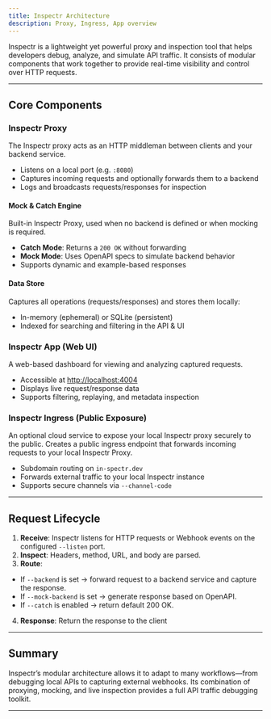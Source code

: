 ```yaml
---
title: Inspectr Architecture
description: Proxy, Ingress, App overview
---
```



[//]: # (# Inspectr Architecture Overview)

Inspectr is a lightweight yet powerful proxy and inspection tool that helps developers debug, analyze, and simulate API traffic. It consists of modular components that work together to provide real-time visibility and control over HTTP requests.

---

## Core Components

<FlowIngress client:only="react" />

### <IconInspectr width={24} height={24}/> Inspectr Proxy

The Inspectr proxy acts as an HTTP middleman between clients and your backend service.

* Listens on a local port (e.g. `:8080`)
* Captures incoming requests and optionally forwards them to a backend
* Logs and broadcasts requests/responses for inspection

#### Mock & Catch Engine

Built-in Inspectr Proxy, used when no backend is defined or when mocking is required.

* **Catch Mode**: Returns a `200 OK` without forwarding
* **Mock Mode**: Uses OpenAPI specs to simulate backend behavior
* Supports dynamic and example-based responses

#### Data Store

Captures all operations (requests/responses) and stores them locally:

* In-memory (ephemeral) or SQLite (persistent)
* Indexed for searching and filtering in the API & UI


### <IconInspectr width={24} height={24} from="#ff8c00" to='#ffd700'/>  Inspectr App (Web UI)

A web-based dashboard for viewing and analyzing captured requests.

* Accessible at [http://localhost:4004](http://localhost:4004)
* Displays live request/response data
* Supports filtering, replaying, and metadata inspection

### <IconInspectr width={24} height={24} from="#26ff00" to='#9fe491'/> Inspectr Ingress (Public Exposure)

An optional cloud service to expose your local Inspectr proxy securely to the public. Creates a public ingress endpoint that forwards incoming requests to your local Inspectr Proxy.

* Subdomain routing on `in-spectr.dev`
* Forwards external traffic to your local Inspectr instance
* Supports secure channels via `--channel-code`

---

## Request Lifecycle

1. **Receive**: Inspectr listens for HTTP requests or Webhook events on the configured `--listen` port.
2. **Inspect**: Headers, method, URL, and body are parsed.
3. **Route**:

* If `--backend` is set → forward request to a backend service and capture the response.
* If `--mock-backend` is set → generate response based on OpenAPI.
* If `--catch` is enabled → return default 200 OK.

4. **Response**: Return the response to the client

---

## Summary

Inspectr’s modular architecture allows it to adapt to many workflows—from debugging local APIs to capturing external webhooks. Its combination of proxying, mocking, and live inspection provides a full API traffic debugging toolkit.

---

[//]: # (## 📚 Related Topics)
[//]: # ()
[//]: # (* [Proxy Mode →]&#40;/core-concepts/proxy-mode&#41;)
[//]: # (* [Ingress Mode →]&#40;/core-concepts/ingress-mode&#41;)
[//]: # (* [Mocking →]&#40;/guides/mocking&#41;)

